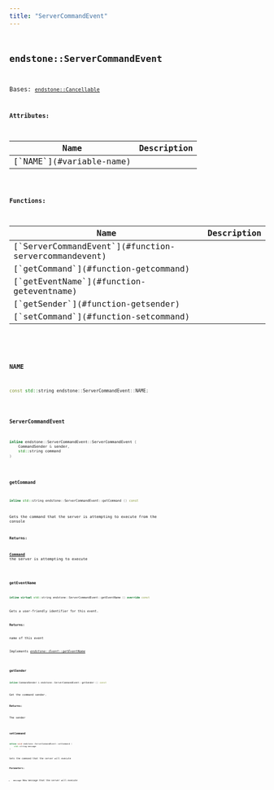```yaml
---
title: "ServerCommandEvent"
---
```


## <code className="doc-symbol doc-symbol-class"/> endstone::ServerCommandEvent

Bases: [`endstone::Cancellable`](classendstone_1_1_cancellable.md)









**Attributes:**

<table>
<thead>
   <tr>
      <th>Name</th>
      <th>Description</th>
   </tr>
</thead>
<tbody>
<tr key="classendstone_1_1_server_command_event_1a6df4d8250b60448f4574d4d732d6f1ad">
    <td>[`NAME`](#variable-name)</td>
    <td></td>
</tr>
</tbody>
</table>






**Functions:**

<table>
<thead>
   <tr>
      <th>Name</th>
      <th>Description</th>
   </tr>
</thead>
<tbody>
<tr key="classendstone_1_1_server_command_event_1a8c99c3360b322ea0d6fcf42b3b0ab4b0">
    <td>[`ServerCommandEvent`](#function-servercommandevent)</td>
    <td></td>
</tr>
<tr key="classendstone_1_1_server_command_event_1a93827eb1ca9e938792f2abcf9fd1a09c">
    <td>[`getCommand`](#function-getcommand)</td>
    <td></td>
</tr>
<tr key="classendstone_1_1_server_command_event_1af62a9d9bbc278b05dece09c1273e5b63">
    <td>[`getEventName`](#function-geteventname)</td>
    <td></td>
</tr>
<tr key="classendstone_1_1_server_command_event_1a989fc72b2d7b7feb85a88dc3aa50bca7">
    <td>[`getSender`](#function-getsender)</td>
    <td></td>
</tr>
<tr key="classendstone_1_1_server_command_event_1a738f83bdce175aed3493f4e15f7834a9">
    <td>[`setCommand`](#function-setcommand)</td>
    <td></td>
</tr>
</tbody>
</table>

### <code className="doc-symbol doc-symbol-variable"/> NAME

```cpp
const std::string endstone::ServerCommandEvent::NAME;
```


### <code className="doc-symbol doc-symbol-function"/> ServerCommandEvent

```cpp
inline endstone::ServerCommandEvent::ServerCommandEvent (
    CommandSender & sender,
    std::string command
) 
```


### <code className="doc-symbol doc-symbol-function"/> getCommand

```cpp
inline std::string endstone::ServerCommandEvent::getCommand () const
```


Gets the command that the server is attempting to execute from the console




**Returns:**

[**Command**](classendstone_1_1_command.md) the server is attempting to execute 





        
### <code className="doc-symbol doc-symbol-function"/> getEventName

```cpp
inline virtual std::string endstone::ServerCommandEvent::getEventName () override const
```


Gets a user-friendly identifier for this event.




**Returns:**

name of this event 





        
Implements [*endstone::Event::getEventName*](classendstone_1_1_event.md#function-geteventname)

### <code className="doc-symbol doc-symbol-function"/> getSender

```cpp
inline CommandSender & endstone::ServerCommandEvent::getSender () const
```


Get the command sender.




**Returns:**

The sender 





        
### <code className="doc-symbol doc-symbol-function"/> setCommand

```cpp
inline void endstone::ServerCommandEvent::setCommand (
    std::string message
) 
```


Sets the command that the server will execute




**Parameters:**


* `message` New message that the server will execute 




        